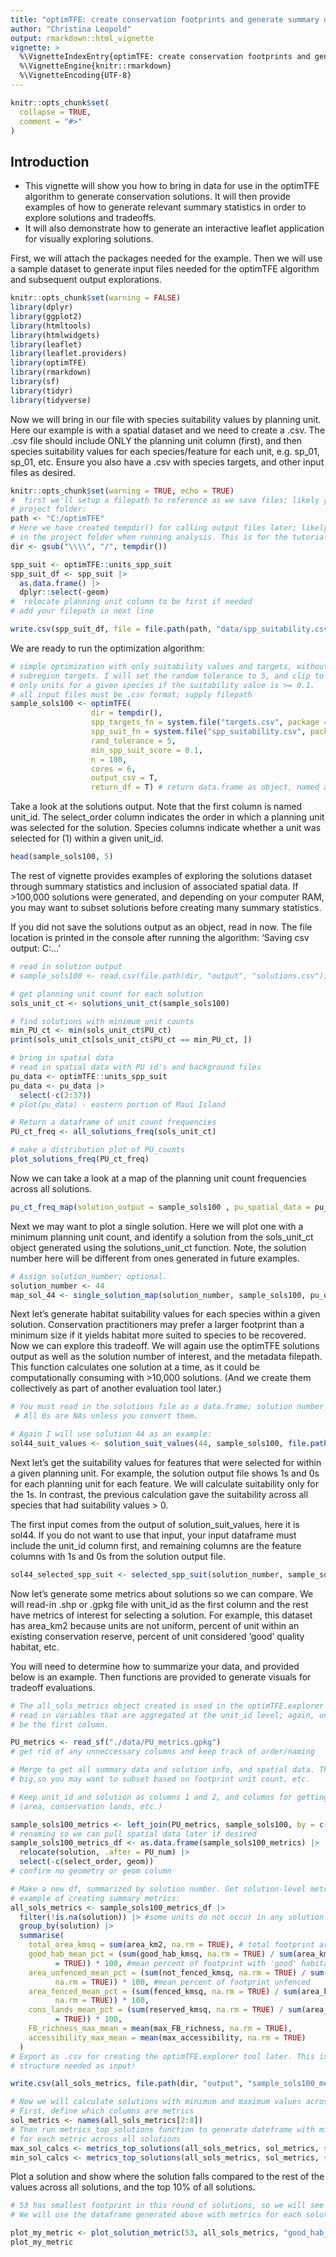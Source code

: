 ```yaml
---
title: "optimTFE: create conservation footprints and generate summary data"
author: "Christina Leopold"
output: rmarkdown::html_vignette
vignette: >
  %\VignetteIndexEntry{optimTFE: create conservation footprints and generate summary data}
  %\VignetteEngine{knitr::rmarkdown}
  %\VignetteEncoding{UTF-8}
---
```


```r
knitr::opts_chunk$set(
  collapse = TRUE,
  comment = "#>"
)
```

## Introduction

* This vignette will show you how to bring in data for use in the optimTFE
algorithm to generate conservation solutions.
It will then provide examples of how to generate relevant summary statistics in 
order to explore solutions and tradeoffs.
* It will also demonstrate how to generate an interactive leaflet application 
for visually exploring solutions.

First, we will attach the packages needed for the example. Then we will use a
sample dataset to generate input files needed for the optimTFE algorithm and
subsequent output explorations.

```r
knitr::opts_chunk$set(warning = FALSE)
library(dplyr)
library(ggplot2)
library(htmltools)
library(htmlwidgets)
library(leaflet)
library(leaflet.providers)
library(optimTFE)
library(rmarkdown)
library(sf)
library(tidyr)
library(tidyverse)
```

Now we will bring in our file with species suitability values by planning unit.
Here our example is with a spatial dataset and we need to create a .csv.
The .csv file should include ONLY the planning unit column (first), and then
species suitability values for each species/feature for each unit,
e.g. sp_01, sp_01, etc. Ensure you also have a .csv with species targets, and
other input files as desired.

```r
knitr::opts_chunk$set(warning = TRUE, echo = TRUE)
#  first we'll setup a filepath to reference as we save files; likely your
# project folder:
path <- "C:/optimTFE"
# Here we have created tempdir() for calling output files later; likely best to keep
# in the project folder when running analysis. This is for the tutorial example.
dir <- gsub("\\\\", "/", tempdir())

spp_suit <- optimTFE::units_spp_suit
spp_suit_df <- spp_suit |>
  as.data.frame() |>
  dplyr::select(-geom)
#  relocate planning unit column to be first if needed
# add your filepath in next line

write.csv(spp_suit_df, file = file.path(path, "data/spp_suitability.csv"), row.names = FALSE)
```

We are ready to run the optimization algorithm:
```r

# simple optimization with only suitability values and targets, without
# subregion targets. I will set the random tolerance to 5, and clip to include
# only units for a given species if the suitability value is >= 0.1.
# all input files must be .csv format; supply filepath
sample_sols100 <- optimTFE(
                  dir = tempdir(),
                  spp_targets_fn = system.file("targets.csv", package = "optimTFE"),
                  spp_suit_fn = system.file("spp_suitability.csv", package = "optimTFE"),
                  rand_tolerance = 5,
                  min_spp_suit_score = 0.1,
                  n = 100,
                  cores = 6,
                  output_csv = T,
                  return_df = T) # return data.frame as object, named above

```

Take a look at the solutions output. Note that the first column is named
unit_id. The select_order column indicates the order in which a planning unit
was selected for the solution. Species columns indicate whether a unit was
selected for (1) within a given unit_id.
```r
head(sample_sols100, 5)
```

The rest of vignette provides examples of exploring the solutions dataset through
summary statistics and inclusion of associated spatial data.
If >100,000 solutions were generated, and depending on your computer RAM, you may want to subset solutions before creating many summary statistics.

If you did not save the solutions output as an object, read in now.
The file location is printed in the console after running the algorithm:
'Saving csv output: C:\...'

```r
# read in solution output
# sample_sols100 <- read.csv(file.path(dir, "output", "solutions.csv"))

# get planning unit count for each solution
sols_unit_ct <- solutions_unit_ct(sample_sols100)

# find solutions with minimum unit counts
min_PU_ct <- min(sols_unit_ct$PU_ct)
print(sols_unit_ct[sols_unit_ct$PU_ct == min_PU_ct, ])

# bring in spatial data
# read in spatial data with PU id's and background files
pu_data <- optimTFE::units_spp_suit
pu_data <- pu_data |>
  select(-c(2:37))
# plot(pu_data) - eastern portion of Maui Island

# Return a dataframe of unit count frequencies
PU_ct_freq <- all_solutions_freq(sols_unit_ct)

# make a distribution plot of PU_counts
plot_solutions_freq(PU_ct_freq)

```
Now we can take a look at a map of the planning unit count frequencies across all solutions.

```r
pu_ct_freq_map(solution_output = sample_sols100 , pu_spatial_data = pu_data)
```

Next we may want to plot a single solution. Here we will plot one with a minimum
planning unit count, and identify a solution from the sols_unit_ct object generated
using the solutions_unit_ct function.
Note, the solution number here will be different from ones generated in future examples.

```r
# Assign solution_number; optional.
solution_number <- 44
map_sol_44 <- single_solution_map(solution_number, sample_sols100, pu_data)
```

Next let's generate habitat suitability values for each species within a given solution.
Conservation practitioners may prefer a larger footprint than a minimum size if it
yields habitat more suited to species to be recovered.
Now we can explore this tradeoff.
We will again use the optimTFE solutions output as well as the solution number of
interest, and the metadata filepath.
This function calculates one solution at a time, as it could be computationally 
consuming with >10,000 solutions. (And we create them collectively as part of another evaluation
tool later.)

```r
# You must read in the solutions file as a data.frame; solution number is the solution to evaluate; meta_filepath is the filepath to the solutions.meta file.
 # All 0s are NAs unless you convert them.

# Again I will use solution 44 as an example:
sol44_suit_values <- solution_suit_values(44, sample_sols100, file.path(dir, "output", "solutions.meta"))


```
Next let's get the suitability values for features that were selected for within a given planning unit.
For example, the solution output file shows 1s and 0s for each planning unit for each feature. We will calculate
suitability only for the 1s. 
In contrast, the previous calculation gave the suitability across all species that had suitability values
> 0.

The first input comes from the output of solution_suit_values, here it is sol44. If you do not want to use that input, your input dataframe must include the unit_id column first, and remaining columns are the feature columns with 1s and 0s from the solution output file.

```r
sol44_selected_spp_suit <- selected_spp_suit(solution_number, sample_sols100, file.path(dir, "output", "solutions.meta"))
```
Now let's generate some metrics about solutions so we can compare.
We will read-in .shp or .gpkg file with unit_id as the first column and the rest
have metrics of interest for selecting a solution. For example, this dataset has 
area_km2 because units are not uniform, percent of unit within an existing conservation
reserve, percent of unit considered 'good' quality habitat, etc.

You will need to determine how to summarize your data, and provided below is an example.
Then functions are provided to generate visuals for tradeoff evaluations.

```r
# The all_sols_metrics object created is used in the optimTFE.explorer tool.
# read in variables that are aggregated at the unit_id level; again, unit_id must
# be the first column.

PU_metrics <- read_sf("./data/PU_metrics.gpkg")
# get rid of any unneccessary columns and keep track of order/naming

# Merge to get all summary data and solution info, and spatial data. This could get
# big,so you may want to subset based on footprint unit count, etc.

# Keep unit_id and solution as columns 1 and 2, and columns for getting summary stats 
# (area, conservation lands, etc.)

sample_sols100_metrics <- left_join(PU_metrics, sample_sols100, by = c("PU_num" = "unit_id"))
# renaming so we can pull spatial data later if desired
sample_sols100_metrics_df <- as.data.frame(sample_sols100_metrics) |>
  relocate(solution, .after = PU_num) |>
  select(-c(select_order, geom))
# confirm no geometry or geom column

# Make a new df, summarized by solution number. Get solution-level metrics:
# example of creating summary metrics:
all_sols_metrics <- sample_sols100_metrics_df |>
  filter(!is.na(solution)) |> #some units do not occur in any solution
  group_by(solution) |>
  summarise(
    total_area_kmsq = sum(area_km2, na.rm = TRUE), # total footprint area
    good_hab_mean_pct = (sum(good_hab_kmsq, na.rm = TRUE) / sum(area_km2, na.rm 
          = TRUE)) * 100, #mean percent of footprint with 'good' habitat
    area_unfenced_mean_pct = (sum(not_fenced_kmsq, na.rm = TRUE) / sum(area_km2,
          na.rm = TRUE)) * 100, #mean percent of footprint unfenced
    area_fenced_mean_pct = (sum(fenced_kmsq, na.rm = TRUE) / sum(area_km2,
          na.rm = TRUE)) * 100,
    cons_lands_mean_pct = (sum(reserved_kmsq, na.rm = TRUE) / sum(area_km2, na.rm 
          = TRUE)) * 100,
    FB_richness_max_mean = mean(max_FB_richness, na.rm = TRUE),
    accessibility_max_mean = mean(max_accessibility, na.rm = TRUE)
  )
# Export as .csv for creating the optimTFE.explorer tool later. This is the column
# structure needed as input! 

write.csv(all_sols_metrics, file.path(dir, "output", "sample_sols100_metrics.csv" ))

# Now we will calculate solutions with minimum and maximum values across each metric
# First, define which columns are metrics
sol_metrics <- names(all_sols_metrics[2:8])
# Then run metrics_top_solutions function to generate dateframe with min, max, or both
# for each metric across all solutions
max_sol_calcs <- metrics_top_solutions(all_sols_metrics, sol_metrics, summary_type = max)
min_sol_calcs <- metrics_top_solutions(all_sols_metrics, sol_metrics, summary_type = min)

```

Plot a solution and show where the solution falls compared to the rest of the values
across all solutions, and the top 10% of all solutions.

```r
# 53 has smallest footprint in this round of solutions, so we will see how it does compared to other solutions for the percent of the footprint with 'good habitat'
# We will use the dataframe generated above with metrics for each solution (all_sols_metrics)

plot_my_metric <- plot_solution_metric(53, all_sols_metrics, "good_hab_mean_pct", 0.9)
plot_my_metric
```
